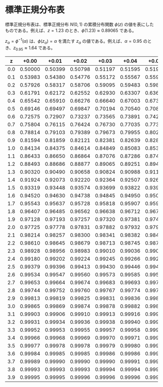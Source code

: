 # 標準正規分布表

標準正規分布表は、標準正規分布 $N(0, 1)$ の累積分布関数 $\phi(z)$ の値を表にしたものである。例えば、$z = 1.23$ のとき、$\phi(1.23) \approx 0.89065$ である。

$z_\alpha = \phi^{-1}(\alpha)$ は、$\phi(z_\alpha) = \alpha$ を満たす $z_\alpha$ の値である。例えば、$\alpha = 0.95$ のとき、$z_{0.95} \approx 1.64$ である。


| z   | +0.00  | +0.01  | +0.02  | +0.03  | +0.04  | +0.05  | +0.06  | +0.07  | +0.08  | +0.09  |
|-----|--------|--------|--------|--------|--------|--------|--------|--------|--------|--------|
| 0.0 | 0.50000 | 0.50399 | 0.50798 | 0.51197 | 0.51595 | 0.51994 | 0.52392 | 0.52790 | 0.53188 | 0.53586 |
| 0.1 | 0.53983 | 0.54380 | 0.54776 | 0.55172 | 0.55567 | 0.55962 | 0.56360 | 0.56749 | 0.57142 | 0.57535 |
| 0.2 | 0.57926 | 0.58317 | 0.58706 | 0.59095 | 0.59483 | 0.59871 | 0.60257 | 0.60642 | 0.61026 | 0.61409 |
| 0.3 | 0.61791 | 0.62172 | 0.62552 | 0.62930 | 0.63307 | 0.63683 | 0.64058 | 0.64431 | 0.64803 | 0.65173 |
| 0.4 | 0.65542 | 0.65910 | 0.66276 | 0.66640 | 0.67003 | 0.67364 | 0.67724 | 0.68082 | 0.68439 | 0.68793 |
| 0.5 | 0.69146 | 0.69497 | 0.69847 | 0.70194 | 0.70540 | 0.70884 | 0.71226 | 0.71566 | 0.71904 | 0.72240 |
| 0.6 | 0.72575 | 0.72907 | 0.73237 | 0.73565 | 0.73891 | 0.74215 | 0.74537 | 0.74857 | 0.75175 | 0.75490 |
| 0.7 | 0.75804 | 0.76115 | 0.76424 | 0.76730 | 0.77035 | 0.77337 | 0.77637 | 0.77935 | 0.78230 | 0.78524 |
| 0.8 | 0.78814 | 0.79103 | 0.79389 | 0.79673 | 0.79955 | 0.80234 | 0.80511 | 0.80785 | 0.81057 | 0.81327 |
| 0.9 | 0.81594 | 0.81859 | 0.82121 | 0.82381 | 0.82639 | 0.82894 | 0.83147 | 0.83398 | 0.83646 | 0.83891 |
| 1.0 | 0.84134 | 0.84375 | 0.84614 | 0.84849 | 0.85083 | 0.85314 | 0.85543 | 0.85769 | 0.85993 | 0.86214 |
| 1.1 | 0.86433 | 0.86650 | 0.86864 | 0.87076 | 0.87286 | 0.87493 | 0.87698 | 0.87900 | 0.88100 | 0.88298 |
| 1.2 | 0.88493 | 0.88686 | 0.88877 | 0.89065 | 0.89251 | 0.89435 | 0.89617 | 0.89796 | 0.89973 | 0.90147 |
| 1.3 | 0.90320 | 0.90490 | 0.90658 | 0.90824 | 0.90988 | 0.91149 | 0.91308 | 0.91466 | 0.91621 | 0.91774 |
| 1.4 | 0.91924 | 0.92073 | 0.92220 | 0.92364 | 0.92507 | 0.92647 | 0.92785 | 0.92922 | 0.93056 | 0.93189 |
| 1.5 | 0.93319 | 0.93448 | 0.93574 | 0.93699 | 0.93822 | 0.93943 | 0.94062 | 0.94179 | 0.94295 | 0.94408 |
| 1.6 | 0.94520 | 0.94630 | 0.94738 | 0.94845 | 0.94950 | 0.95053 | 0.95154 | 0.95254 | 0.95352 | 0.95449 |
| 1.7 | 0.95543 | 0.95637 | 0.95728 | 0.95818 | 0.95907 | 0.95994 | 0.96080 | 0.96164 | 0.96246 | 0.96327 |
| 1.8 | 0.96407 | 0.96485 | 0.96562 | 0.96638 | 0.96712 | 0.96784 | 0.96856 | 0.96926 | 0.96995 | 0.97062 |
| 1.9 | 0.97128 | 0.97193 | 0.97257 | 0.97320 | 0.97381 | 0.97441 | 0.97500 | 0.97558 | 0.97615 | 0.97670 |
| 2.0 | 0.97725 | 0.97778 | 0.97831 | 0.97882 | 0.97932 | 0.97982 | 0.98030 | 0.98077 | 0.98124 | 0.98169 |
| 2.1 | 0.98214 | 0.98257 | 0.98300 | 0.98341 | 0.98382 | 0.98422 | 0.98461 | 0.98500 | 0.98537 | 0.98574 |
| 2.2 | 0.98610 | 0.98645 | 0.98679 | 0.98713 | 0.98745 | 0.98778 | 0.98809 | 0.98840 | 0.98870 | 0.98899 |
| 2.3 | 0.98928 | 0.98956 | 0.98983 | 0.99010 | 0.99036 | 0.99061 | 0.99086 | 0.99111 | 0.99134 | 0.99158 |
| 2.4 | 0.99180 | 0.99202 | 0.99224 | 0.99245 | 0.99266 | 0.99286 | 0.99305 | 0.99324 | 0.99343 | 0.99361 |
| 2.5 | 0.99379 | 0.99396 | 0.99413 | 0.99430 | 0.99446 | 0.99461 | 0.99477 | 0.99492 | 0.99506 | 0.99520 |
| 2.6 | 0.99534 | 0.99547 | 0.99560 | 0.99573 | 0.99585 | 0.99598 | 0.99609 | 0.99621 | 0.99632 | 0.99643 |
| 2.7 | 0.99653 | 0.99664 | 0.99674 | 0.99683 | 0.99693 | 0.99702 | 0.99711 | 0.99720 | 0.99728 | 0.99736 |
| 2.8 | 0.99744 | 0.99752 | 0.99760 | 0.99767 | 0.99774 | 0.99781 | 0.99788 | 0.99795 | 0.99801 | 0.99807 |
| 2.9 | 0.99813 | 0.99819 | 0.99825 | 0.99831 | 0.99836 | 0.99841 | 0.99846 | 0.99851 | 0.99856 | 0.99861 |
| 3.0 | 0.99865 | 0.99869 | 0.99874 | 0.99878 | 0.99882 | 0.99886 | 0.99889 | 0.99893 | 0.99896 | 0.99900 |
| 3.1 | 0.99903 | 0.99906 | 0.99910 | 0.99913 | 0.99916 | 0.99918 | 0.99921 | 0.99924 | 0.99926 | 0.99929 |
| 3.2 | 0.99931 | 0.99934 | 0.99936 | 0.99938 | 0.99940 | 0.99942 | 0.99944 | 0.99946 | 0.99948 | 0.99950 |
| 3.3 | 0.99952 | 0.99953 | 0.99955 | 0.99957 | 0.99958 | 0.99960 | 0.99961 | 0.99962 | 0.99964 | 0.99965 |
| 3.4 | 0.99966 | 0.99968 | 0.99969 | 0.99970 | 0.99971 | 0.99972 | 0.99973 | 0.99974 | 0.99975 | 0.99976 |
| 3.5 | 0.99977 | 0.99978 | 0.99978 | 0.99979 | 0.99980 | 0.99981 | 0.99981 | 0.99982 | 0.99983 | 0.99983 |
| 3.6 | 0.99984 | 0.99985 | 0.99985 | 0.99986 | 0.99986 | 0.99987 | 0.99987 | 0.99988 | 0.99988 | 0.99989 |
| 3.7 | 0.99989 | 0.99990 | 0.99990 | 0.99990 | 0.99991 | 0.99991 | 0.99992 | 0.99992 | 0.99992 | 0.99992 |
| 3.8 | 0.99993 | 0.99993 | 0.99993 | 0.99994 | 0.99994 | 0.99994 | 0.99994 | 0.99995 | 0.99995 | 0.99995 |
| 3.9 | 0.99995 | 0.99995 | 0.99996 | 0.99996 | 0.99996 | 0.99996 | 0.99996 | 0.99996 | 0.99997 | 0.99997 |
